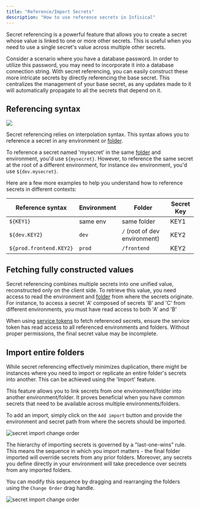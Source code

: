 ```yaml
---
title: "Reference/Import Secrets"
description: "How to use reference secrets in Infisical"
---
```


Secret referencing is a powerful feature that allows you to create a secret whose value is linked to one or more other secrets. 
This is useful when you need to use a single secret's value across multiple other secrets. 

Consider a scenario where you have a database password. In order to utilize this password, you may need to incorporate it into a database connection string. 
With secret referencing, you can easily construct these more intricate secrets by directly referencing the base secret.
This centralizes the management of your base secret, as any updates made to it will automatically propagate to all the secrets that depend on it. 

## Referencing syntax
<img src="../../images/example-secret-referencing.png" />

Secret referencing relies on interpolation syntax. This syntax allows you to reference a secret in any environment or [folder](./folder). 

To reference a secret named 'mysecret' in the same [folder](./folder) and environment, you'd use `${mysecret}`.
However, to reference the same secret at the root of a different environment, for instance `dev` environment, you'd use `${dev.mysecret}`.

Here are a few more examples to help you understand how to reference secrets in different contexts:

| Reference syntax                | Environment | Folder       | Secret Key |
| --------------------- | ----------- | ------------ | ---------- |
| `${KEY1}`               | same env    | same folder | KEY1       |
| `${dev.KEY2}`           | `dev`         | `/` (root of dev environment)            | KEY2       |
| `${prod.frontend.KEY2}` | `prod`        | `/frontend`    | KEY2       |

## Fetching fully constructed values

Secret referencing combines multiple secrets into one unified value, reconstructed only on the client side. To retrieve this value, you need access to read the environment and [folder](./folder) from where the secrets originate. 
For instance, to access a secret 'A' composed of secrets 'B' and 'C' from different environments, you must have read access to both 'A' and 'B' 

When using [service tokens](./token) to fetch referenced secrets, ensure the service token has read access to all referenced environments and folders. 
Without proper permissions, the final secret value may be incomplete.

## Import entire folders 

While secret referencing effectively minimizes duplication, there might be instances where you need to import or replicate an entire folder's secrets into another. This can be achieved using the 'Import' feature.

This feature allows you to link secrets from one environment/folder into another environment/folder. It proves beneficial when you have common secrets that need to be available across multiple environments/folders.

To add an import, simply click on the `Add import` button and provide the environment and secret path from where the secrets should be imported.

![secret import change order](../../images/secret-import-add.png)

The hierarchy of importing secrets is governed by a "last-one-wins" rule. This means the sequence in which you import matters - the final folder imported will override secrets from any prior folders. 
Moreover, any secrets you define directly in your environment will take precedence over secrets from any imported folders.

You can modify this sequence by dragging and rearranging the folders using the `Change Order` drag handle.

![secret import change order](../../images/secret-import-change-order.png)
